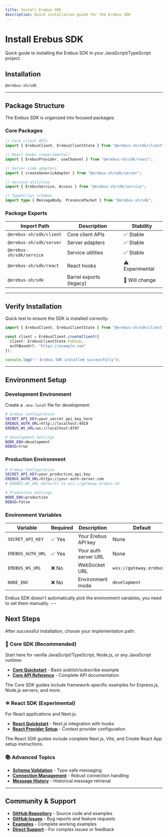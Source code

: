 ```yaml
---
title: Install Erebus SDK
description: Quick installation guide for the Erebus SDK
---
```


# Install Erebus SDK

Quick guide to installing the Erebus SDK in your JavaScript/TypeScript project.

## Installation

```package-install
@erebus-sh/sdk
```


---

## Package Structure

The Erebus SDK is organized into focused packages:

### Core Packages

```ts
// Core client APIs
import { ErebusClient, ErebusClientState } from "@erebus-sh/sdk/client";

// React hooks (experimental)
import { ErebusProvider, useChannel } from "@erebus-sh/sdk/react";

// Server-side adapters
import { createGenericAdapter } from "@erebus-sh/sdk/server";

// Service utilities  
import { ErebusService, Access } from "@erebus-sh/sdk/service";

// TypeScript schemas
import type { MessageBody, PresencePacket } from "@erebus-sh/sdk";
```

### Package Exports

| Import Path | Description | Stability |
|-------------|-------------|-----------|
| `@erebus-sh/sdk/client` | Core client APIs | ✅ Stable |
| `@erebus-sh/sdk/server` | Server adapters | ✅ Stable |
| `@erebus-sh/sdk/service` | Service utilities | ✅ Stable |
| `@erebus-sh/sdk/react` | React hooks | ⚠️ Experimental |
| `@erebus-sh/sdk` | Barrel exports (legacy) | 🔄 Will change |

---

## Verify Installation

Quick test to ensure the SDK is installed correctly:

```ts title="test.ts"
import { ErebusClient, ErebusClientState } from "@erebus-sh/sdk/client";

const client = ErebusClient.createClient({
  client: ErebusClientState.PubSub,
  authBaseUrl: "https://example.com"
});

console.log("✅ Erebus SDK installed successfully");
```

---

## Environment Setup

### Development Environment

Create a `.env.local` file for development:

```bash title=".env.local"
# Erebus Configuration
SECRET_API_KEY=your_secret_api_key_here
EREBUS_AUTH_URL=http://localhost:4919
EREBUS_WS_URL=ws://localhost:8787

# Development Settings
NODE_ENV=development
DEBUG=true
```

### Production Environment

```bash title=".env.production"
# Erebus Configuration
SECRET_API_KEY=your_production_api_key
EREBUS_AUTH_URL=https://your-auth-server.com
# EREBUS_WS_URL defaults to wss://gateway.erebus.sh

# Production Settings
NODE_ENV=production
DEBUG=false
```

### Environment Variables

| Variable | Required | Description | Default |
|----------|----------|-------------|---------|
| `SECRET_API_KEY` | ✅ Yes | Your Erebus API key | None |
| `EREBUS_AUTH_URL` | ✅ Yes | Your auth server URL | None |
| `EREBUS_WS_URL` | ❌ No | WebSocket URL | `wss://gateway.erebus.sh` |
| `NODE_ENV` | ❌ No | Environment mode | `development` |
<Callout title="Current Limitations" type="info">
Erebus SDK doesn't automatically pick the environment variables, you need to set them manually.
</Callout>
---

## Next Steps

After successful installation, choose your implementation path:

### 🚀 Core SDK (Recommended)
Start here for vanilla JavaScript/TypeScript, Node.js, or any JavaScript runtime:
- **[Core Quickstart](/docs/get-started/core/quickstart-example)** - Basic publish/subscribe example
- **[Core API Reference](/docs/sdk/core/apis)** - Complete API documentation

The Core SDK guides include framework-specific examples for Express.js, Node.js servers, and more.

### ⚛️ React SDK (Experimental)
For React applications and Next.js:
- **[React Quickstart](/docs/get-started/next.js/quickstart-example)** - Next.js integration with hooks
- **[React Provider Setup](/docs/sdk/react/provider)** - Context provider configuration

The React SDK guides include complete Next.js, Vite, and Create React App setup instructions.

### 📚 Advanced Topics
- **[Schema Validation](/docs/sdk/core/schema-facade)** - Type-safe messaging
- **[Connection Management](/docs/sdk/core/connection-management)** - Robust connection handling
- **[Message History](/docs/sdk/core/history)** - Historical message retrieval

---

## Community & Support

- **[GitHub Repository](https://github.com/erebus-sh/erebus)** - Source code and examples
- **[GitHub Issues](https://github.com/erebus-sh/erebus/issues)** - Bug reports and feature requests
- **[Examples](https://github.com/erebus-sh/erebus/tree/master/examples)** - Complete working examples
- **[Direct Support](https://x.com/v0id_user)** - For complex issues or feedback